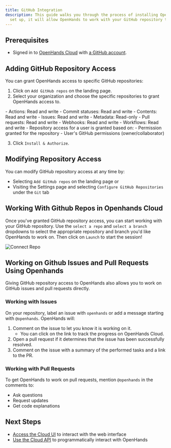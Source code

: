 ```yaml
---
title: GitHub Integration
description: This guide walks you through the process of installing OpenHands Cloud for your GitHub repositories. Once
  set up, it will allow OpenHands to work with your GitHub repository through the Cloud UI or straight from GitHub issues!
---
```


## Prerequisites

- Signed in to [OpenHands Cloud](https://app.all-hands.dev) with [a GitHub account](/usage/cloud/openhands-cloud).

## Adding GitHub Repository Access

You can grant OpenHands access to specific GitHub repositories:

1. Click on `Add GitHub repos` on the landing page.
2. Select your organization and choose the specific repositories to grant OpenHands access to.
<Accordion title="OpenHands requests short-lived tokens (8-hour expiration) with these permissions">
  - Actions: Read and write
     - Commit statuses: Read and write
     - Contents: Read and write
     - Issues: Read and write
     - Metadata: Read-only
     - Pull requests: Read and write
     - Webhooks: Read and write
     - Workflows: Read and write
   - Repository access for a user is granted based on:
     - Permission granted for the repository
     - User's GitHub permissions (owner/collaborator)
</Accordion>

3. Click `Install & Authorize`.

## Modifying Repository Access

You can modify GitHub repository access at any time by:
- Selecting `Add GitHub repos` on the landing page or
- Visiting the Settings page and selecting `Configure GitHub Repositories` under the `Git` tab

## Working With Github Repos in Openhands Cloud

Once you've granted GitHub repository access, you can start working with your GitHub repository. Use the `select a repo`
and `select a branch` dropdowns to select the appropriate repository and branch you'd like OpenHands to work on. Then
click on `Launch` to start the session!

![Connect Repo](/static/img/connect-repo.png)

## Working on Github Issues and Pull Requests Using Openhands

Giving GitHub repository access to OpenHands also allows you to work on GitHub issues and pull requests directly.

### Working with Issues

On your repository, label an issue with `openhands` or add a message starting with
`@openhands`. OpenHands will:
1. Comment on the issue to let you know it is working on it.
   - You can click on the link to track the progress on OpenHands Cloud.
2. Open a pull request if it determines that the issue has been successfully resolved.
3. Comment on the issue with a summary of the performed tasks and a link to the PR.

### Working with Pull Requests

To get OpenHands to work on pull requests, mention `@openhands` in the comments to:
- Ask questions
- Request updates
- Get code explanations

## Next Steps

- [Access the Cloud UI](./cloud-ui) to interact with the web interface
- [Use the Cloud API](./cloud-api) to programmatically interact with OpenHands
